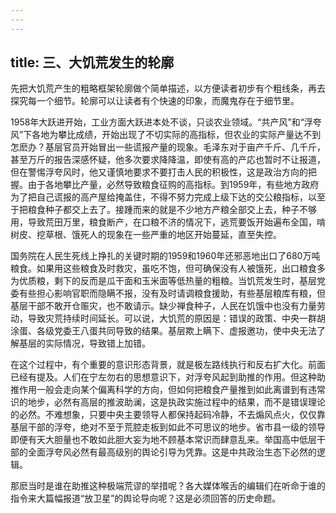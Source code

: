 ```yaml
---
---
---
```

title: 三、大饥荒发生的轮廓
---



先把大饥荒产生的粗略框架轮廓做个简单描述，以方便读者初步有个粗线条，再去探究每一个细节。轮廓可以让读者有个快速的印象，而魔鬼存在于细节里。

1958年大跃进开始，工业方面大跃进本处不谈，只谈农业领域。“共产风”和“浮夸风”下各地为攀比成绩，开始出现了不切实际的高指标，但农业的实际产量达不到怎麽办？基层官员开始冒出一些谎报产量的现象。毛泽东对于亩产千斤、几千斤，甚至万斤的报告深感怀疑，他多次要求降降温，即使有高的产応也暂时不让报道，但在警惕浮夸风时，他又谨慎地要求不要打击人民的积极性，这是政治方向的把握。由于各地攀比产量，必然导致粮食征购的高指标。到1959年，有些地方政府为了把自己谎报的高产屋给掩盖住，不得不努力完成上级下达的交公粮指标，以至于把粮食种子都交上去了。接踵而来的就是不少地方产粮全部交上去，种子不够用，导致荒田万里，粮食断产，在口粮不济的情况下，逃荒要饭开始遍布全国，啃树皮、挖草根、饿死人的现象在一些严重的地区开始蔓延，直至失控。

国务院在人民生死线上挣扎的关键时期的1959和1960年还邪恶地出口了680万吨粮食。如果用这些粮食及时救灾，虽吃不饱，但可确保没有人被饿死，出口粮食多为优质粮，剩下的反而是瓜干面和玉米面等低热量的粗粮。当饥荒发生时，基层党委有些担心影响官职而隐瞒不报，没有及时请调粮食援助，有些基层粮库有粮，但基层干部不敢开仓赈灾，也不敢请示。缺少禅食种子，人民在饥饿中也没有力量劳动，导致灾荒持续时间延长。可以说，大饥荒的原因是：错误的政策、中央一群胡涂蛋、各级党委王八蛋共同导致的结果。基层欺上瞒下、虚报邀功，使中央无法了解基层的实际情况，导致错上加错。

在这个过程中，有个重要的意识形态背景，就是极左路线执行和反右扩大化。前面已经有提及。人们在宁左勿右的思想意识下，对浮夸风起到助推的作用。但这种助推作用一般会走向某个偏离科学的方向，但如何把粮食产量推到如此离谱到有违常识的地步，必然有高层的推波助澜，这是执政实施过程中的结果，而不是错误理论的必然。不难想象，只要中央主要领导人都保持起码冷静，不去煽风点火，仅仅靠基层干部的浮夸，绝对不至于荒腔走板到如此不可思议的地步。省市县一级的领导即便有天大胆量也不敢如此胆大妄为地不顾基本常识而肆意乱来。举国高中低层干部的全面浮夸风必然有最高级别的舆论引导为凭靠。这是中共政治生态下必然的逻辑。

那麽当时是谁在助推这种极端荒谬的举措呢？各大媒体喉舌的编辑们在听命于谁的指令来大篇幅报道“放卫星”的舆论导向呢？这是必须回答的历史命题。